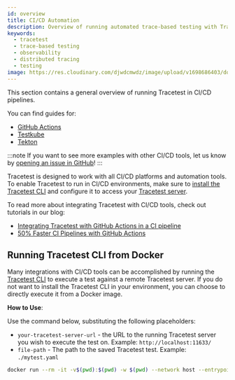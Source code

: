 ```yaml
---
id: overview
title: CI/CD Automation
description: Overview of running automated trace-based testing with Tracetest in CI/CD pipelines.
keywords:
  - tracetest
  - trace-based testing
  - observability
  - distributed tracing
  - testing
image: https://res.cloudinary.com/djwdcmwdz/image/upload/v1698686403/docs/Blog_Thumbnail_14_rsvkmo.jpg
---
```


This section contains a general overview of running Tracetest in CI/CD pipelines.

You can find guides for:

- [GitHub Actions](/ci-cd-automation/github-actions-pipeline)
- [Testkube](/ci-cd-automation/testkube-pipeline)
- [Tekton](/ci-cd-automation/tekton-pipeline)

:::note
If you want to see more examples with other CI/CD tools, let us know by [opening an issue in GitHub](https://github.com/intelops/qualityTrace/issues/new/choose)!
:::

Tracetest is designed to work with all CI/CD platforms and automation tools. To enable Tracetest to run in CI/CD environments, make sure to [install the Tracetest CLI](../getting-started/installation.mdx) and configure it to access your [Tracetest server](../core/configuration/server.mdx).

To read more about integrating Tracetest with CI/CD tools, check out tutorials in our blog:

- [Integrating Tracetest with GitHub Actions in a CI pipeline](https://kubeshop.io/blog/integrating-tracetest-with-github-actions-in-a-ci-pipeline)
- [50% Faster CI Pipelines with GitHub Actions](https://tracetest.io/blog/50-faster-ci-pipelines-with-github-actions)

## Running Tracetest CLI from Docker

Many integrations with CI/CD tools can be accomplished by running the [Tracetest CLI](../cli/configuring-your-cli) to execute a test against a remote Tracetest server. If you do not want to install the Tracetest CLI in your environment, you can choose to directly execute it from a Docker image.

**How to Use**:

Use the command below, substituting the following placeholders:

- `your-tracetest-server-url` - the URL to the running Tracetest server you wish to execute the test on. Example: `http://localhost:11633/`
- `file-path` - The path to the saved Tracetest test. Example: `./mytest.yaml`

```bash wordWrap=true
docker run --rm -it -v$(pwd):$(pwd) -w $(pwd) --network host --entrypoint tracetest intelops/qualityTrace:latest -s <your-tracetest-server-url> run test --file <file-path>
```
